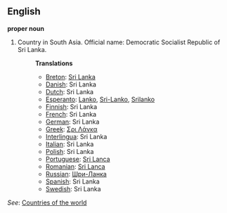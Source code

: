 ==English==

'''proper noun'''

# Country in South Asia. Official name: Democratic Socialist Republic of Sri Lanka.
#:'''Translations'''
#:*[[Breton]]: [[Sri Lanka]]
#:*[[Danish]]: Sri Lanka
#:*[[Dutch]]: Sri Lanka
#:*[[Esperanto]]: [[Lanko]], [[Sri-Lanko]], [[Srilanko]]
#:*[[Finnish]]: Sri Lanka
#:*[[French]]: Sri Lanka
#:*[[German]]: Sri Lanka
#:*[[Greek]]: [[Σρι Λάνκα]]
#:*[[Interlingua]]: Sri Lanka
#:*[[Italian]]: Sri Lanka
#:*[[Polish]]: Sri Lanka
#:*[[Portuguese]]: [[Sri Lanca]]
#:*[[Romanian]]: [[Sri Lanca]]
#:*[[Russian]]: [[Шри-Ланка]]
#:*[[Spanish]]: Sri Lanka
#:*[[Swedish]]: Sri Lanka

''See'': [[Countries of the world]]